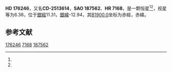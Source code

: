 {{Starbox begin
| name = HD 176246
}}
{{Starbox observe
| epoch = [[J2000.0|J2000.0]]
| constell = {{星座名待查}}<ref name=SIMBAD>{{cite web
 | url=http://simbad.u-strasbg.fr/simbad/sim-id?Ident=HR+7168
 | title =Pulsating variable Star
 | publisher=Centre de Données astronomiques de Strasbourg
 | work=SIMBAD
 | accessdate=2012-07-13}}</ref><ref name=DATA>{{cite web
 | url=http://vizier.u-strasbg.fr/viz-bin/VizieR-5?-out.add=.&-source=5050&-corr=PK=HR&-out.max=9999&HR=7168
 | title=VizieR Detailed Page
 | accessdate=2012-07-13
 | archive-date=2016-03-05
 | archive-url=https://web.archive.org/web/20160305003105/http://vizier.u-strasbg.fr/viz-bin/VizieR-5?-out.add=.&-source=5050&-corr=PK=HR&-out.max=9999&HR=7168
 | dead-url=no
 }}</ref>
| 星官 = 
| ra = {{RA|19|0|24.8}}<ref name=SIMBAD /><ref name=DATA />
| dec = {{DEC|-24|56|32}}<ref name=SIMBAD /><ref name=DATA />
| appmag_v = 6.36<ref name=SIMBAD /><ref name=DATA />
}}
{{Starbox character
| class = gK0<ref name=SIMBAD /><ref name=DATA />
| b-v = 1.25<ref name=SIMBAD /><ref name=DATA />
| u-b = <ref name=SIMBAD /><ref name=DATA />
| r-i = <ref name=SIMBAD /><ref name=DATA />
| variable = 
}}
{{Starbox astrometry
| radial_v = 
| prop_mo_ra = -25
| parallax = 
| p_error = 
}}
{{Starbox catalog
| names =CD-2513614，[[SAO星表|SAO]] 187562，[[HD星表|HD]] 176246，[[HR星表|HR]] 7168}}
{{Starbox reference |Simbad=HR+7168}}
{{Starbox end}}

'''HD 176246'''，又名'''CD-2513614'''，'''SAO 187562'''、'''HR 7168'''，是一颗恒星<ref name=SIMBAD /><ref name=DATA />，视星等为6.36，位于[[銀道座標系|銀經]]11.31，[[銀道座標系|銀緯]]-12.94，其[[B1900.0|B1900.0]]坐标为赤經{{RA|18|54|16.6}}，赤緯{{DEC|-25|-12.94|52}}。

== 参考文献 ==
{{reflist}}

{{star-stub}}

[[Category:HD和HDE天體|176246]]
[[Category:HR天體|7168]]
[[Category:SAO天體|187562]]